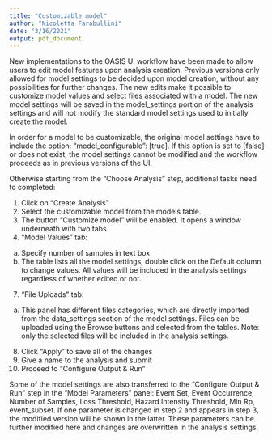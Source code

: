 ```yaml
---
title: "Customizable model"
author: "Nicoletta Farabullini"
date: "3/16/2021"
output: pdf_document
---
```


New implementations to the OASIS UI workflow have been made to allow users to edit model features upon analysis creation. Previous versions only allowed for model settings to be decided upon model creation, without any possibilities for further changes.
The new edits make it possible to customize model values and select files associated with a model. The new model settings will be saved in the model_settings portion of the analysis settings and will not modify the standard model settings used to initially create the model.

In order for a model to be customizable, the original model settings have to include the option: "model_configurable": [true]. If this option is set to [false] or does not exist, the model settings cannot be modified and the workflow proceeds as in previous versions of the UI. 

Otherwise starting from the "Choose Analysis" step, additional tasks need to completed: 

1. Click on "Create Analysis"
3. Select the customizable model from the models table.
4. The button "Customize model" will be enabled. It opens a window underneath with two tabs.
5. "Model Values" tab:
  a. Specify number of samples in text box
  b. The table lists all the model settings, double click on the Default column to change values. All values will be included in the analysis settings regardless of whether edited or not.
7. "File Uploads" tab:
  a. This panel has different files categories, which are directly imported from the data_settings section of the model settings. Files can be uploaded using the Browse buttons and selected from the tables. Note: only the selected files will be included in the analysis settings. 
8. Click "Apply" to save all of the changes
9. Give a name to the analysis and submit
10. Proceed to "Configure Output & Run"

Some of the model settings are also transferred to the "Configure Output & Run" step in the "Model Parameters" panel: Event Set, Event Occurrence, Number of Samples, Loss Threshold, Hazard Intensity Threshold, Min Rp, event_subset. If one parameter is changed in step 2 and appears in step 3, the modified version will be shown in the latter. These parameters can be further modified here and changes are overwritten in the analysis settings. 
